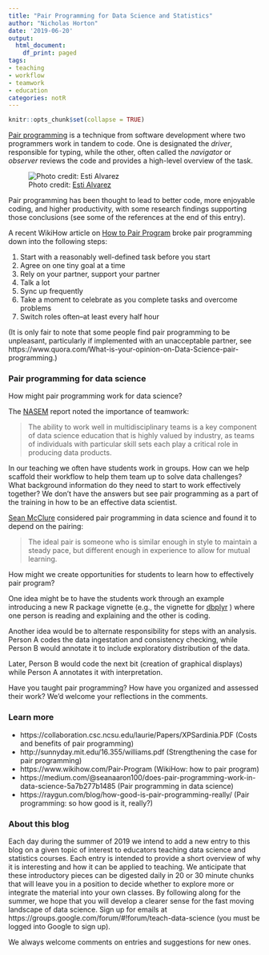 ```yaml
---
title: "Pair Programming for Data Science and Statistics"
author: "Nicholas Horton"
date: '2019-06-20'
output:
  html_document:
    df_print: paged
tags:
- teaching
- workflow
- teamwork
- education
categories: notR
---
```


```r
knitr::opts_chunk$set(collapse = TRUE)
```

[Pair programming](https://en.wikipedia.org/wiki/Pair_programming) is a technique from software development where two programmers work in tandem to code.  One is designated the *driver*, responsible for typing, while the other, often called the *navigator* or *observer* reviews the code and provides a high-level overview of the task.


![Photo credit: [Esti Alvarez](https://www.flickr.com/photos/esti/4638056301)](/post/pairprogramming/pair.jpg)



Pair programming has been thought to lead to better code, more enjoyable coding, and
higher productivity, with some research findings supporting those conclusions (see some of the references at the end of this entry).

A recent WikiHow article on [How to Pair Program](https://www.wikihow.com/Pair-Program) broke pair programming down into the following steps:

1. Start with a reasonably well-defined task before you start
2. Agree on one tiny goal at a time
3. Rely on your partner, support your partner
4. Talk a lot
5. Sync up frequently
6. Take a moment to celebrate as you complete tasks and overcome problems
7. Switch roles often--at least every half hour

(It is only fair to note that some people find pair programming to be unpleasant, particularly if implemented with an unacceptable partner, see https://www.quora.com/What-is-your-opinion-on-Data-Science-pair-programming.)

### Pair programming for data science

How might pair programming work for data science?  

The [NASEM](https://teachdatascience.com/nasem) report noted the importance of teamwork:

> The ability to work well in multidisciplinary teams is a key component of data science education that is highly valued by industry, as teams of individuals with particular skill sets each play a critical role in producing data products.

In our teaching we often have students work in groups.  How can we help scaffold their workflow to help them team up to solve data challenges?  What background information do they need to start to work effectively together?  We don't have the answers but see pair programming as a part of the training in how to be an effective data scientist.


[Sean McClure](https://medium.com/@seanaaron100/does-pair-programming-work-in-data-science-5a7b277b1485) considered pair programming in data science and found it to depend on the pairing:

> The ideal pair is someone who is similar enough in style to maintain a steady pace, but different enough in experience to allow for mutual learning.


How might we create opportunities for students to learn how to effectively pair program?

One idea might be to have the students
work through an example introducing a new R package vignette (e.g., the vignette for [dbplyr](https://cran.r-project.org/web/packages/dbplyr/vignettes/dbplyr.html) ) where one person is reading and explaining and the other is coding.

Another idea would be to alternate responsibility for steps with an analysis.  
Person A codes the data ingestation and consistency checking, while
Person B would annotate it to include exploratory distribution of the data.

Later, Person B would code the next bit (creation of graphical displays) while
Person A annotates it with interpretation.  

Have you taught pair programming?  How have you organized and assessed their work? We'd welcome your reflections in the comments.


### Learn more

- https://collaboration.csc.ncsu.edu/laurie/Papers/XPSardinia.PDF (Costs and benefits of pair programming)
- http://sunnyday.mit.edu/16.355/williams.pdf (Strengthening the case for pair programming) 
- https://www.wikihow.com/Pair-Program (WikiHow: how to pair program)
- https://medium.com/@seanaaron100/does-pair-programming-work-in-data-science-5a7b277b1485 (Pair programming in data science)
- https://raygun.com/blog/how-good-is-pair-programming-really/ (Pair programming: so how good is it, really?)

### About this blog 

Each day during the summer of 2019 we intend to add a new entry to this blog on a given topic of interest to educators teaching data science and statistics courses. Each entry is intended to provide a short overview of why it is interesting and how it can be applied to teaching. We anticipate that these introductory pieces can be digested daily in 20 or 30 minute chunks that will leave you in a position to decide whether to explore more or integrate the material into your own classes. By following along for the summer, we hope that you will develop a clearer sense for the fast moving landscape of data science. Sign up for emails at https://groups.google.com/forum/#!forum/teach-data-science (you must be logged into Google to sign up).

We always welcome comments on entries and suggestions for new ones.

